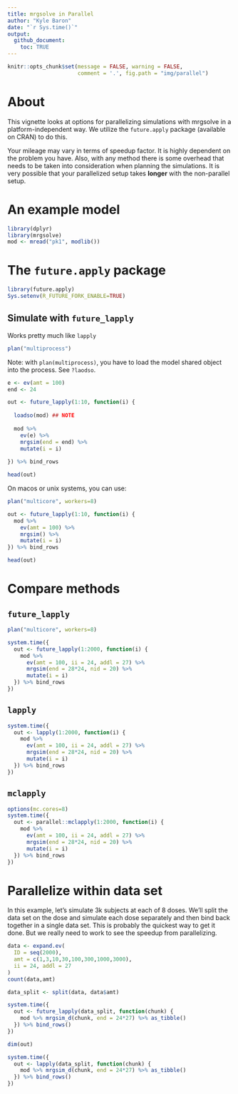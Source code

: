 ```yaml
---
title: mrgsolve in Parallel
author: "Kyle Baron"
date: "`r Sys.time()`"
output:
  github_document:
    toc: TRUE
---
```


```r
knitr::opts_chunk$set(message = FALSE, warning = FALSE, 
                      comment = '.', fig.path = "img/parallel")
```

# About
This vignette looks at options for parallelizing simulations
with mrgsolve in a platform-independent way.  We utilize the 
`future.apply` package (available on CRAN) to do this.

Your mileage may vary in terms of speedup factor.  It is highly dependent
on the problem you have.  Also, with any method there is some overhead
that needs to be taken into consideration when planning the simulations.  It 
is very possible that your parallelized setup takes __longer__ with the 
non-parallel setup.

# An example model

```r
library(dplyr)
library(mrgsolve)
mod <- mread("pk1", modlib())
```

# The `future.apply` package
```r
library(future.apply)
Sys.setenv(R_FUTURE_FORK_ENABLE=TRUE)
```


## Simulate with `future_lapply`

Works pretty much like `lapply`

```r
plan("multiprocess")
```

Note: with `plan(multiprocess)`, you have to load the model shared
object into the process. See `?laodso`. 

```r
e <- ev(amt = 100)
end <- 24

out <- future_lapply(1:10, function(i) {
  
  loadso(mod) ## NOTE
  
  mod %>% 
    ev(e) %>%
    mrgsim(end = end) %>% 
    mutate(i = i)
  
}) %>% bind_rows
```

```r
head(out)
```


On macos or unix systems, you can use:
```r
plan("multicore", workers=8)
```

```r
out <- future_lapply(1:10, function(i) {
  mod %>% 
    ev(amt = 100) %>%
    mrgsim() %>% 
    mutate(i = i)
}) %>% bind_rows
```

```r
head(out)
```



# Compare methods

## `future_lapply`

```r

plan("multicore", workers=8)

system.time({
  out <- future_lapply(1:2000, function(i) {
    mod %>% 
      ev(amt = 100, ii = 24, addl = 27) %>%
      mrgsim(end = 28*24, nid = 20) %>% 
      mutate(i = i)
  }) %>% bind_rows
})
```

## `lapply`

```r
system.time({
  out <- lapply(1:2000, function(i) {
    mod %>% 
      ev(amt = 100, ii = 24, addl = 27) %>%
      mrgsim(end = 28*24, nid = 20) %>% 
      mutate(i = i)
  }) %>% bind_rows
})
```

## `mclapply`

```r
options(mc.cores=8)
system.time({
  out <- parallel::mclapply(1:2000, function(i) {
    mod %>% 
      ev(amt = 100, ii = 24, addl = 27) %>%
      mrgsim(end = 28*24, nid = 20) %>% 
      mutate(i = i)
  }) %>% bind_rows
})
```

# Parallelize within data set
 
In this example, let's simulate 3k subjects at each of 8 doses. We'll 
split the data set on the dose and simulate each dose separately and then 
bind back together in a single data set.  This is probably the quickest
way to get it done.  But we really need to work to see the 
speedup from parallelizing.

```r
data <- expand.ev(
  ID = seq(2000), 
  amt = c(1,3,10,30,100,300,1000,3000),
  ii = 24, addl = 27
) 
count(data,amt)
```

```r
data_split <- split(data, data$amt)

system.time({
  out <- future_lapply(data_split, function(chunk) {
    mod %>% mrgsim_d(chunk, end = 24*27) %>% as_tibble()
  }) %>% bind_rows()
})
```
```r
dim(out)
```

```r
system.time({
  out <- lapply(data_split, function(chunk) {
    mod %>% mrgsim_d(chunk, end = 24*27) %>% as_tibble()
  }) %>% bind_rows()
})
```



